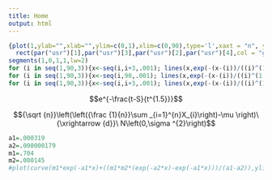 ```yaml
---
title: Home
output: html
---
```

```R

{plot(1,ylab="",xlab="",ylim=c(0,1),xlim=c(0,90),type='l',xaxt = "n", yaxt="n")
  rect(par("usr")[1],par("usr")[3],par("usr")[2],par("usr")[4],col = "gray96")
segments(1,0,1,1,lw=2)
for (i in seq(1,90,3)){x<-seq(i,i+3,.001); lines(x,exp(-(x-(i))/((i)^(1.5))),lw=2); segments(i+3,exp(-(x-(i))/((i)^(1.5))),i+3,exp(-(x-(i))/((i)^(1.5))), lw=2)}
for (i in seq(1,90,3)){x<-seq(i,90,.001); lines(x,exp(-(x-(i))/((i)^(1.5))), lty=2)}
for (i in seq(1,90,3)){x<-seq(i,i+3,.001); lines(x,exp(-(x-(i))/((i)^(1.5))),lw=2)}}
```

$$e^{-\frac{t-S}{t^{1.5}}}$$


$${\sqrt {n}}\left(\left({\frac {1}{n}}\sum _{i=1}^{n}X_{i}\right)-\mu \right)\ {\xrightarrow {d}}\ N\left(0,\sigma ^{2}\right)$$


```R
a1=.000319
a2=.000000179
m1=.704
m2=.000145
#plot(curve(m1*exp(-a1*x)+((m1*m2*(exp(-a2*x)-exp(-a1*x)))/(a1-a2)),ylim=c(0,1),xlim=c(0,100000)),ylim=c(0,1))
```
